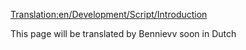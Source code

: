 [[Translation:en/Development/Script/Introduction]]
{{nl/Development/Script/Vertaling|Introduction|0}}


This page will be translated by Bennievv soon in Dutch